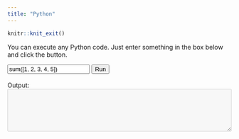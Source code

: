 ```yaml
---
title: "Python"
---
```


<p id=ary></p>
<p id=nmb></p>
<p id=str></p>
    
<script src="https://cdn.jsdelivr.net/pyodide/v0.24.1/full/pyodide.js"></script>

```r
knitr::knit_exit()
```

<html>
  <head>
    <script src="https://cdn.jsdelivr.net/pyodide/v0.24.1/full/pyodide.js"></script>
  </head>

  <body>
    <p>
      You can execute any Python code. Just enter something in the box below and
      click the button.
    </p>
    <input id="code" value="sum([1, 2, 3, 4, 5])" />
    <button onclick="evaluatePython()">Run</button>
    <br />
    <br />
    <div>Output:</div>
    <textarea id="output" style="width: 100%;" rows="6" disabled></textarea>

    <script>
      const output = document.getElementById("output");
      const code = document.getElementById("code");

      function addToOutput(s) {
        output.value += ">>>" + code.value + "\n" + s + "\n";
      }

      output.value = "Initializing...\n";
      // init Pyodide
      async function main() {
        let pyodide = await loadPyodide();
        output.value += "Ready!\n";
        return pyodide;
      }
      let pyodideReadyPromise = main();

      async function evaluatePython() {
        let pyodide = await pyodideReadyPromise;
        try {
          let output = pyodide.runPython(code.value);
          addToOutput(output);
        } catch (err) {
          addToOutput(err);
        }
      }
    </script>
  </body>
</html>
